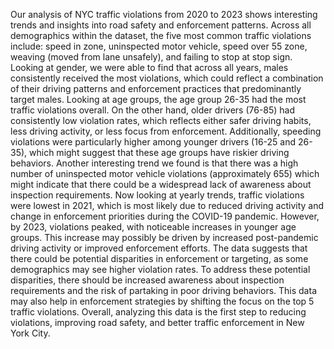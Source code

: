 Our analysis of NYC traffic violations from 2020 to 2023 shows interesting trends and insights into road safety and enforcement patterns. Across all demographics within the dataset, the five most common traffic violations include: speed in zone, uninspected motor vehicle, speed over 55 zone, weaving (moved from lane unsafely), and failing to stop at stop sign. Looking at gender, we were able to find that across all years, males consistently received the most violations, which could reflect a combination of their driving patterns and enforcement practices that predominantly target males. Looking at age groups, the age group 26-35 had the most traffic violations overall. On the other hand, older drivers (76-85) had consistently low violation rates, which reflects either safer driving habits, less driving activity, or less focus from enforcement. Additionally, speeding violations were particularly higher among younger drivers (16-25 and 26-35), which might suggest that these age groups have riskier driving behaviors. Another interesting trend we found is that there was a high number of uninspected motor vehicle violations (approximately 655) which might indicate that there could be a widespread lack of awareness about inspection requirements. Now looking at yearly trends, traffic violations were lowest in 2021, which is most likely due to reduced driving activity and change in enforcement priorities during the COVID-19 pandemic. However, by 2023, violations peaked, with noticeable increases in younger age groups. This increase may possibly be driven by increased post-pandemic driving activity or improved enforcement efforts. The data suggests that there could be potential disparities in enforcement or targeting, as some demographics may see higher violation rates. To address these potential disparities, there should be increased awareness about inspection requirements and the risk of partaking in poor driving behaviors. This data may also help in enforcement strategies by shifting the focus on the top 5 traffic violations. Overall, analyzing this data is the first step to reducing violations, improving road safety, and better traffic enforcement in New York City.